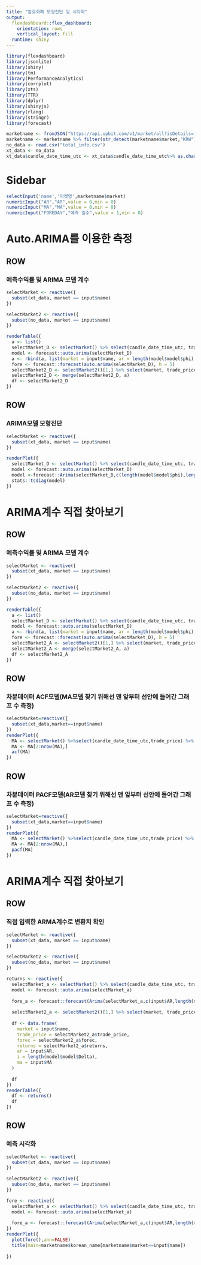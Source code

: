 ```yaml
---
title: "암호화폐 모형진단 및 시각화"
output: 
  flexdashboard::flex_dashboard:
    orientation: rows
    vertical_layout: fill
  runtime: shiny
---
```


```r
library(flexdashboard)
library(jsonlite)
library(shiny)
library(tm)
library(PerformanceAnalytics)
library(corrplot)
library(xts)
library(TTR)
library(dplyr)
library(shinyjs)
library(rlang)
library(stringr)
library(forecast)

marketname <- fromJSON("https://api.upbit.com/v1/market/all?isDetails=false") %>% select(market,korean_name)
marketname <- marketname %>% filter(str_detect(marketname$market,"KRW")==TRUE)
no_data <- read.csv("total_info.csv")
xt_data <- no_data
xt_data$candle_date_time_utc <- xt_data$candle_date_time_utc%>% as.character() %>% as.Date(format='%y%m%d')


```

Sidebar {.sidebar}
=====================================
```r

selectInput('name','마켓명',marketname$market)
numericInput("AR","AR",value = 0,min = 0)
numericInput("MA","MA",value = 0,min = 0)
numericInput("FOREDAY","예측 일수",value = 1,min = 0)

```

Auto.ARIMA를 이용한 측정
=====================================
## ROW {data-height="150"}
### 예측수익률 및 ARIMA 모델 계수

```r

selectMarket <- reactive({
  subset(xt_data, market == input$name)
})

selectMarket2 <- reactive({
  subset(no_data, market == input$name)
})

renderTable({
  a <- list()
  selectMarket_D <- selectMarket() %>% select(candle_date_time_utc, trade_price) %>% as.xts()
  model <- forecast::auto.arima(selectMarket_D)
  a <- rbind(a, list(market = input$name, ar = length(model$model$phi), i = length(model$model$Delta), ma = length(model$model$theta)))
  fore <- forecast::forecast(auto.arima(selectMarket_D), h = 5)
  selectMarket2_D <- selectMarket2()[1,] %>% select(market, trade_price) %>% mutate(forec = fore$mean[5], returns = (forec - trade_price) / (trade_price) * 100)
  selectMarket2_D <- merge(selectMarket2_D, a)
  df <- selectMarket2_D
})
```

## ROW {data-height="800"}
### ARIMA모델 모형진단
```r
selectMarket <- reactive({
  subset(xt_data, market == input$name)
})

renderPlot({
  selectMarket_D <- selectMarket() %>% select(candle_date_time_utc, trade_price) %>% as.xts()
  model <- forecast::auto.arima(selectMarket_D)
  model <-forecast::Arima(selectMarket_D,c(length(model$model$phi),length(model$model$Delta),length(model$model$theta)))
  stats::tsdiag(model)
})
```

ARIMA계수 직접 찾아보기
=====================================
## ROW {data-height="150"}
### 예측수익률 및 ARIMA 모델 계수

```r

selectMarket <- reactive({
  subset(xt_data, market == input$name)
})

selectMarket2 <- reactive({
  subset(no_data, market == input$name)
})

renderTable({
  a <- list()
  selectMarket_D <- selectMarket() %>% select(candle_date_time_utc, trade_price) %>% as.xts()
  model <- forecast::auto.arima(selectMarket_D)
  a <- rbind(a, list(market = input$name, ar = length(model$model$phi), i = length(model$model$Delta), ma = length(model$model$theta)))
  fore <- forecast::forecast(auto.arima(selectMarket_D), h = 5)
  selectMarket2_A <- selectMarket2()[1,] %>% select(market, trade_price) %>% mutate(forec = fore$mean[5], returns = (forec - trade_price) / (trade_price) * 100)
  selectMarket2_A <- merge(selectMarket2_A, a)
  df <- selectMarket2_A
})
```
## ROW {data-height="500"}
### 차분데이터 ACF모델(MA모델 찾기 위해선 맨 앞부터 선안에 들어간 그래프 수 측정)
```r
selectMarket=reactive({
  subset(xt_data,market==input$name)
})
renderPlot({
  MA <- selectMarket() %>%select(candle_date_time_utc,trade_price) %>% as.xts() %>% diff() 
  MA <- MA[2:nrow(MA),]
  acf(MA)
})
```
## ROW {data-height="500"}
### 차분데이터 PACF모델(AR모델 찾기 위해선 맨 앞부터 선안에 들어간 그래프 수 측정)
```r
selectMarket=reactive({
  subset(xt_data,market==input$name)
})
renderPlot({
  MA <- selectMarket() %>%select(candle_date_time_utc,trade_price) %>% as.xts() %>% diff()
  MA <- MA[2:nrow(MA),]
  pacf(MA)
})
```
ARIMA계수 직접 찾아보기
=====================================
## ROW {data-height="150"}
### 직접 입력한 ARMA계수로 변환치 확인
```r
selectMarket <- reactive({
  subset(xt_data, market == input$name)
})

selectMarket2 <- reactive({
  subset(no_data, market == input$name)
})

returns <- reactive({
  selectMarket_a <- selectMarket() %>% select(candle_date_time_utc, trade_price) %>% as.xts()
  model <- forecast::auto.arima(selectMarket_a)
  
  fore_a <- forecast::forecast(Arima(selectMarket_a,c(input$AR,length(model$model$Delta),input$MA)), h = input$FOREDAY)
  
  selectMarket2_a <- selectMarket2()[1,] %>% select(market, trade_price) %>% mutate(forec = fore_a$mean[input$FOREDAY], returns = (forec - trade_price) / trade_price * 100)
  
  df <- data.frame(
    market = input$name,
    trade_price = selectMarket2_a$trade_price,
    forec = selectMarket2_a$forec,
    returns = selectMarket2_a$returns,
    ar = input$AR,
    i = length(model$model$Delta),
    ma = input$MA
  )
  
  df
})
renderTable({
  df <- returns()
  df
})

```

## ROW {data-height="750"}
### 예측 시각화
```r
selectMarket <- reactive({
  subset(xt_data, market == input$name)
})

selectMarket2 <- reactive({
  subset(no_data, market == input$name)
})

fore <- reactive({
  selectMarket_a <- selectMarket() %>% select(candle_date_time_utc, trade_price) %>% as.xts()
  model <- forecast::auto.arima(selectMarket_a)
  
  fore_a <- forecast::forecast(Arima(selectMarket_a,c(input$AR,length(model$model$Delta),input$MA)), h = input$FOREDAY)
})
renderPlot({
  plot(fore(),ann=FALSE)
  title(main=marketname$korean_name[marketname$market==input$name])
  
})
```
